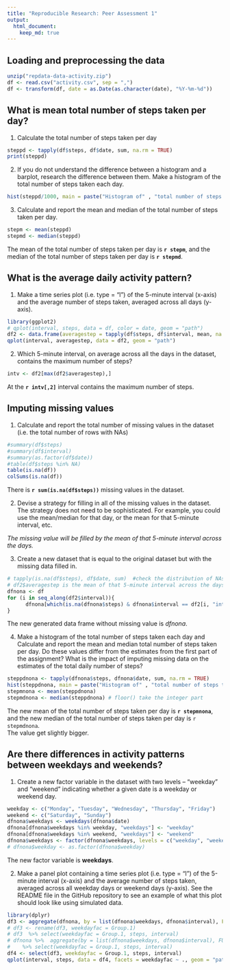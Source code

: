 ```yaml
---
title: "Reproducible Research: Peer Assessment 1"
output: 
  html_document:
    keep_md: true
---
```

## Loading and preprocessing the data
```r
unzip("repdata-data-activity.zip")
df <- read.csv("activity.csv", sep = ",")
df <- transform(df, date = as.Date(as.character(date), "%Y-%m-%d"))
```

## What is mean total number of steps taken per day?
1. Calculate the total number of steps taken per day
```r
steppd <- tapply(df$steps, df$date, sum, na.rm = TRUE)
print(steppd)
```

2. If you do not understand the difference between a histogram and a barplot, research the difference between them. Make a histogram of the total number of steps taken each day.
```r
hist(steppd/1000, main = paste("Histogram of" , "total number of steps taken per day"), xlab = "total steps (1000 steps)")
```

3. Calculate and report the mean and median of the total number of steps taken per day.
```r
stepm <- mean(steppd)
stepmd <- median(steppd)
```
The mean of the total number of steps taken per day is **`r stepm`**, and the median of the total number of steps taken per day is **`r stepmd`**.

## What is the average daily activity pattern?
1. Make a time series plot (i.e. type = "l") of the 5-minute interval (x-axis) and the average number of steps taken, averaged across all days (y-axis).
```r
library(ggplot2)
# qplot(interval, steps, data = df, color = date, geom = "path")
df2 <- data.frame(averagestep = tapply(df$steps, df$interval, mean, na.rm = TRUE), interval = df[df$date == "2012-10-01","interval"])
qplot(interval, averagestep, data = df2, geom = "path")
```

2. Which 5-minute interval, on average across all the days in the dataset, contains the maximum number of steps?
```r
intv <- df2[max(df2$averagestep),]
```
At the **`r intv[,2]`** interval contains the maximum number of steps.

## Imputing missing values
1. Calculate and report the total number of missing values in the dataset (i.e. the total number of rows with NAs)
```r
#summary(df$steps)
#summary(df$interval)
#summary(as.factor(df$date))
#table(df$steps %in% NA)
table(is.na(df))
colSums(is.na(df))
```
There is **`r sum(is.na(df$steps))`** missing values in the dataset.

2. Devise a strategy for filling in all of the missing values in the dataset. The strategy does not need to be sophisticated. For example, you could use the mean/median for that day, or the mean for that 5-minute interval, etc.

*The missing value will be filled by the mean of that 5-minute interval across the days.*

3. Create a new dataset that is equal to the original dataset but with the missing data filled in.
```r
# tapply(is.na(df$steps), df$date, sum)  #check the distribution of NAs
# df2$averagestep is the mean of that 5-minute interval across the days
dfnona <- df
for (i in seq_along(df2$interval)){
      dfnona[which(is.na(dfnona$steps) & dfnona$interval == df2[i, "interval"]), "steps"] <- df2[i, "averagestep"]  
}
```
The new generated data frame without missing value is *dfnona*.

4. Make a histogram of the total number of steps taken each day and Calculate and report the mean and median total number of steps taken per day. Do these values differ from the estimates from the first part of the assignment? What is the impact of imputing missing data on the estimates of the total daily number of steps?
```r
steppdnona <- tapply(dfnona$steps, dfnona$date, sum, na.rm = TRUE)
hist(steppdnona, main = paste("Histogram of" , "total number of steps taken per day"), xlab = "total steps")
stepmnona <- mean(steppdnona)
stepmdnona <- median(steppdnona) # floor() take the integer part
```
The new mean of the total number of steps taken per day is **`r stepmnona`**, and the new median of the total number of steps taken per day is `r stepmdnona`.   
The value get slightly bigger.

## Are there differences in activity patterns between weekdays and weekends?
1. Create a new factor variable in the dataset with two levels – “weekday” and “weekend” indicating whether a given date is a weekday or weekend day.
```r
weekday <- c("Monday", "Tuesday", "Wednesday", "Thursday", "Friday")
weekend <- c("Saturday", "Sunday")
dfnona$weekdays <- weekdays(dfnona$date)
dfnona[dfnona$weekdays %in% weekday, "weekdays"] <- "weekday"
dfnona[dfnona$weekdays %in% weekend, "weekdays"] <- "weekend"
dfnona$weekdays <- factor(dfnona$weekdays, levels = c("weekday", "weekend"))
# dfnona$weekday <- as.factor(dfnona$weekday)
```
The new factor variable is **weekdays**.

2. Make a panel plot containing a time series plot (i.e. type = "l") of the 5-minute interval (x-axis) and the average number of steps taken, averaged across all weekday days or weekend days (y-axis). See the README file in the GitHub repository to see an example of what this plot should look like using simulated data.
```r
library(dplyr)
df3 <- aggregate(dfnona, by = list(dfnona$weekdays, dfnona$interval), FUN = "mean")
# df3 <- rename(df3, weekdayfac = Group.1)
# df3  %>% select(weekdayfac = Group.1, steps, interval)
# dfnona %>%  aggregate(by = list(dfnona$weekdays, dfnona$interval), FUN = "mean") 
#    %>% select(weekdayfac = Group.1, steps, interval) 
df4 <- select(df3, weekdayfac = Group.1, steps, interval)
qplot(interval, steps, data = df4, facets = weekdayfac ~ ., geom = "path", xlab = "interval", ylab = "Number of steps")
```

